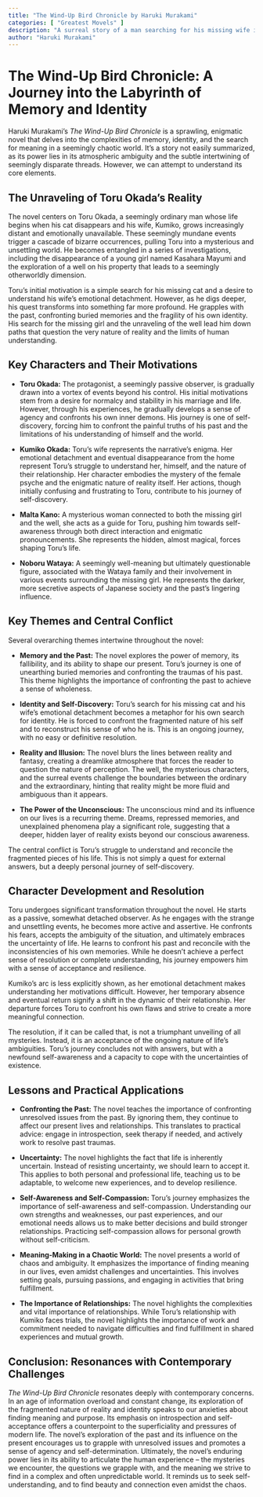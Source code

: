 ```yaml
---
title: "The Wind-Up Bird Chronicle by Haruki Murakami"
categories: [ "Greatest Movels" ]
description: "A surreal story of a man searching for his missing wife in Tokyo."
author: "Haruki Murakami"
---
```

# The Wind-Up Bird Chronicle: A Journey into the Labyrinth of Memory and Identity

Haruki Murakami's *The Wind-Up Bird Chronicle* is a sprawling, enigmatic novel that delves into the complexities of memory, identity, and the search for meaning in a seemingly chaotic world. It's a story not easily summarized, as its power lies in its atmospheric ambiguity and the subtle intertwining of seemingly disparate threads.  However, we can attempt to understand its core elements.

## The Unraveling of Toru Okada's Reality

The novel centers on Toru Okada, a seemingly ordinary man whose life begins when his cat disappears and his wife, Kumiko, grows increasingly distant and emotionally unavailable. These seemingly mundane events trigger a cascade of bizarre occurrences, pulling Toru into a mysterious and unsettling world. He becomes entangled in a series of investigations, including the disappearance of a young girl named Kasahara Mayumi and the exploration of a well on his property that leads to a seemingly otherworldly dimension.

Toru's initial motivation is a simple search for his missing cat and a desire to understand his wife's emotional detachment. However, as he digs deeper, his quest transforms into something far more profound. He grapples with the past, confronting buried memories and the fragility of his own identity. His search for the missing girl and the unraveling of the well lead him down paths that question the very nature of reality and the limits of human understanding.


## Key Characters and Their Motivations

* **Toru Okada:** The protagonist, a seemingly passive observer, is gradually drawn into a vortex of events beyond his control.  His initial motivations stem from a desire for normalcy and stability in his marriage and life.  However, through his experiences, he gradually develops a sense of agency and confronts his own inner demons.  His journey is one of self-discovery, forcing him to confront the painful truths of his past and the limitations of his understanding of himself and the world.

* **Kumiko Okada:** Toru's wife represents the narrative's enigma. Her emotional detachment and eventual disappearance from the home represent Toru's struggle to understand her, himself, and the nature of their relationship. Her character embodies the mystery of the female psyche and the enigmatic nature of reality itself. Her actions, though initially confusing and frustrating to Toru, contribute to his journey of self-discovery.

* **Malta Kano:**  A mysterious woman connected to both the missing girl and the well, she acts as a guide for Toru, pushing him towards self-awareness through both direct interaction and enigmatic pronouncements. She represents the hidden, almost magical, forces shaping Toru's life.

* **Noboru Wataya:** A seemingly well-meaning but ultimately questionable figure, associated with the Wataya family and their involvement in various events surrounding the missing girl. He represents the darker, more secretive aspects of Japanese society and the past's lingering influence.


## Key Themes and Central Conflict

Several overarching themes intertwine throughout the novel:

* **Memory and the Past:** The novel explores the power of memory, its fallibility, and its ability to shape our present. Toru's journey is one of unearthing buried memories and confronting the traumas of his past. This theme highlights the importance of confronting the past to achieve a sense of wholeness.

* **Identity and Self-Discovery:**  Toru's search for his missing cat and his wife's emotional detachment becomes a metaphor for his own search for identity.  He is forced to confront the fragmented nature of his self and to reconstruct his sense of who he is. This is an ongoing journey, with no easy or definitive resolution.

* **Reality and Illusion:** The novel blurs the lines between reality and fantasy, creating a dreamlike atmosphere that forces the reader to question the nature of perception. The well, the mysterious characters, and the surreal events challenge the boundaries between the ordinary and the extraordinary, hinting that reality might be more fluid and ambiguous than it appears.

* **The Power of the Unconscious:** The unconscious mind and its influence on our lives is a recurring theme.  Dreams, repressed memories, and unexplained phenomena play a significant role, suggesting that a deeper, hidden layer of reality exists beyond our conscious awareness.

The central conflict is Toru's struggle to understand and reconcile the fragmented pieces of his life.  This is not simply a quest for external answers, but a deeply personal journey of self-discovery.


## Character Development and Resolution

Toru undergoes significant transformation throughout the novel.  He starts as a passive, somewhat detached observer.  As he engages with the strange and unsettling events, he becomes more active and assertive.  He confronts his fears, accepts the ambiguity of the situation, and ultimately embraces the uncertainty of life.  He learns to confront his past and reconcile with the inconsistencies of his own memories.  While he doesn't achieve a perfect sense of resolution or complete understanding, his journey empowers him with a sense of acceptance and resilience.

Kumiko's arc is less explicitly shown, as her emotional detachment makes understanding her motivations difficult.  However, her temporary absence and eventual return signify a shift in the dynamic of their relationship.  Her departure forces Toru to confront his own flaws and strive to create a more meaningful connection.

The resolution, if it can be called that, is not a triumphant unveiling of all mysteries.  Instead, it is an acceptance of the ongoing nature of life's ambiguities.  Toru's journey concludes not with answers, but with a newfound self-awareness and a capacity to cope with the uncertainties of existence.


## Lessons and Practical Applications

* **Confronting the Past:** The novel teaches the importance of confronting unresolved issues from the past.  By ignoring them, they continue to affect our present lives and relationships.  This translates to practical advice: engage in introspection, seek therapy if needed, and actively work to resolve past traumas.

* **Uncertainty:** The novel highlights the fact that life is inherently uncertain. Instead of resisting uncertainty, we should learn to accept it. This applies to both personal and professional life, teaching us to be adaptable, to welcome new experiences, and to develop resilience.

* **Self-Awareness and Self-Compassion:**  Toru's journey emphasizes the importance of self-awareness and self-compassion.  Understanding our own strengths and weaknesses, our past experiences, and our emotional needs allows us to make better decisions and build stronger relationships.  Practicing self-compassion allows for personal growth without self-criticism.

* **Meaning-Making in a Chaotic World:** The novel presents a world of chaos and ambiguity. It emphasizes the importance of finding meaning in our lives, even amidst challenges and uncertainties. This involves setting goals, pursuing passions, and engaging in activities that bring fulfillment.

* **The Importance of Relationships:** The novel highlights the complexities and vital importance of relationships. While Toru's relationship with Kumiko faces trials, the novel highlights the importance of work and commitment needed to navigate difficulties and find fulfillment in shared experiences and mutual growth.


## Conclusion: Resonances with Contemporary Challenges

*The Wind-Up Bird Chronicle* resonates deeply with contemporary concerns. In an age of information overload and constant change, its exploration of the fragmented nature of reality and identity speaks to our anxieties about finding meaning and purpose. Its emphasis on introspection and self-acceptance offers a counterpoint to the superficiality and pressures of modern life. The novel's exploration of the past and its influence on the present encourages us to grapple with unresolved issues and promotes a sense of agency and self-determination. Ultimately, the novel's enduring power lies in its ability to articulate the human experience – the mysteries we encounter, the questions we grapple with, and the meaning we strive to find in a complex and often unpredictable world. It reminds us to seek self-understanding, and to find beauty and connection even amidst the chaos.

